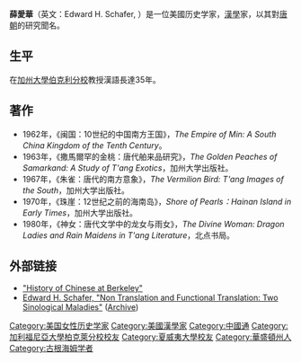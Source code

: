 {{for|英文同名美国政治家|埃德·谢弗}}
{{infobox scientist
|name=薛愛華<br>Edward H. Schafer
|birth_date={{birth date|1913|8|23}}
|birth_place={{USA}}[[華盛頓州|華盛頓州]][[西雅圖|西雅圖]]
|death_date={{death date and age|1991|2|9|1913|8|23}}
|death_place={{USA}}[[加州|加州]][[阿拉米達_(加利福尼亞州)|阿拉米達]]
|alma_mater=[[加利福尼亞大學|加利福尼亞大學]] <small>([[Bachelor_of_Arts|B.A.]]，[[博士|Ph.D]])</small><br />[[夏威夷大學|夏威夷大學]] <small>([[Master_of_Arts|M.A.]])</small>
|fields=[[唐朝|唐朝]]
|nationality={{USA}}
|doctoral_advisor=[[卜弼德|卜弼德]]
|workplaces=[[University_of_California,_Berkeley|University of California, Berkeley]]
|module=
}}
'''薛愛華'''（英文：Edward H. Schafer, {{bd|1913年|8月23日|1991年|2月9日}}）是一位美國历史学家，[[漢學|漢學]]家，以其對[[唐朝|唐朝]]的研究聞名。

==生平==
在[[加州大學|加州大學]][[伯克利分校|伯克利分校]]教授漢語長達35年。

==著作==
*1962年，《闽国：10世纪的中国南方王国》，''The Empire of Min: A South China Kingdom of the Tenth Century''。
*1963年，《撒馬爾罕的金桃：唐代舶来品研究》，''The Golden Peaches of Samarkand: A Study of T'ang Exotics''，加州大学出版社。
*1967年，《朱雀：唐代的南方意象》，''The Vermilion Bird: T'ang Images of the South''，加州大学出版社。
*1970年，《珠崖：12世纪之前的海南岛》，''Shore of Pearls：Hainan Island in Early Times''，加州大学出版社。
*1980年，《神女：唐代文学中的龙女与雨女》，''The Divine Woman: Dragon Ladies and Rain Maidens in T'ang Literature''，北点书局。

==外部链接==
*[http://www.lib.berkeley.edu/SSEAL/AsiaExhibit/eas.html "History of Chinese at Berkeley"] {{Wayback|url=http://www.lib.berkeley.edu/SSEAL/AsiaExhibit/eas.html |date=20160623113702 }}
*[http://www.paradigm-pubs.com/sites/www.paradigm-pubs.com/files/u1/notrfu.pdf Edward H. Schafer, "Non Translation and Functional Translation: Two Sinological Maladies"] ([https://www.webcitation.org/6M1jN3WBt Archive])

{{Authority control}}
{{DEFAULTSORT:Schafer, Edward H.}}
[[Category:美国女性历史学家|Category:美国女性历史学家]]
[[Category:美國漢學家|Category:美國漢學家]]
[[Category:中國通|Category:中國通]]
[[Category:加利福尼亞大學柏克萊分校校友|Category:加利福尼亞大學柏克萊分校校友]]
[[Category:夏威夷大學校友|Category:夏威夷大學校友]]
[[Category:華盛頓州人|Category:華盛頓州人]]
[[Category:古根海姆学者|Category:古根海姆学者]]